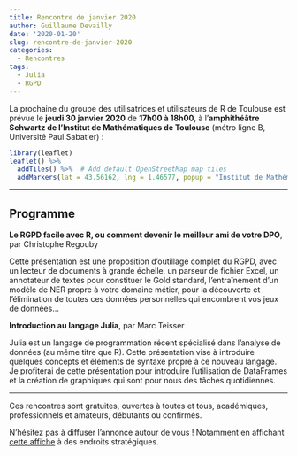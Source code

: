 ```yaml
---
title: Rencontre de janvier 2020
author: Guillaume Devailly
date: '2020-01-20'
slug: rencontre-de-janvier-2020
categories:
  - Rencontres
tags:
  - Julia
  - RGPD
---
```


La prochaine du groupe des utilisatrices et utilisateurs de R de Toulouse est prévue le **jeudi 30 janvier 2020** de **17h00 à 18h00**,
à l'**amphithéâtre Schwartz de l'Institut de Mathématiques de Toulouse** (métro ligne B, Université Paul Sabatier) :

```r
library(leaflet)
leaflet() %>%
  addTiles() %>%  # Add default OpenStreetMap map tiles
  addMarkers(lat = 43.56162, lng = 1.46577, popup = "Institut de Mathématiques de Toulouse")
```


---

## Programme

**Le RGPD facile avec R, ou comment devenir le meilleur ami de votre DPO**, par Christophe Regouby

Cette présentation est une proposition d'outillage complet du RGPD, avec un lecteur de documents à grande échelle, un parseur de fichier Excel, un annotateur  de textes pour constituer le Gold standard, l’entraînement d'un modèle de NER propre à votre domaine métier, pour la découverte et l’élimination de toutes ces données personnelles qui encombrent vos jeux de données...

**Introduction au langage Julia**, par Marc Teisser

Julia est un langage de programmation récent spécialisé dans l'analyse de données (au même titre que R). Cette présentation vise à introduire quelques concepts et éléments de syntaxe propre à ce nouveau langage. Je profiterai de cette présentation pour introduire l'utilisation de DataFrames et la création de graphiques qui sont pour nous des tâches quotidiennes.

---

Ces rencontres sont gratuites, ouvertes à toutes et tous, académiques, professionnels et amateurs, débutants ou confirmés.

N'hésitez pas à diffuser l'annonce autour de vous ! Notamment en affichant [cette affiche](/poster/poster_2020_01.pdf) à des endroits stratégiques.

